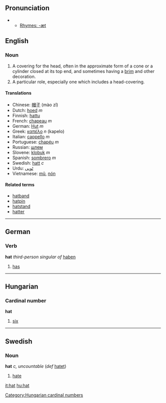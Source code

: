 ==Pronunciation==
**[[Rhymes:English:-æt|Rhymes: -æt]]

==English==
===Noun===
#A covering for the head, often in the approximate form of a cone or a cylinder closed at its top end, and sometimes having a [[brim]] and other decoration.
#A particular role, especially one which includes a head-covering.

====Translations====
*Chinese: [[帽子]] (mào zǐ) 
*Dutch: [[hoed#Dutch|hoed]] ''m''
*Finnish: [[hattu]]
*French: [[chapeau]] ''m''
*German: [[Hut#German|Hut]] ''m''
*Greek: [[καπέλο]] ''n'' (kapelo)
*Italian: [[cappello]] ''m''
*Portuguese: [[chapéu]] ''m''
*Russian: [[шлем]]
*Slovene: [[klobuk]] ''m''
*Spanish: [[sombrero]] ''m''
*Swedish: [[hatt]] ''c''
*Urdu: [[ٹوپى]]
*Vietnamese: [[mũ]], [[nón]]

====Related terms====
*[[hatband]]
*[[hatpin]]
*[[hatstand]]
*[[hatter]]

----
==German==
===Verb===
'''hat''' ''third-person singular of'' [[haben]]

# [[has]]

----
==Hungarian==
===Cardinal number===
'''hat'''
#[[six]]
[[Category:Hungarian cardinal numbers]]

----

==Swedish==
===Noun===
'''hat''' ''c, uncountable'' (''def'' [[hatet]])

# [[hate]]

[[it:hat]]
[[hu:hat]]